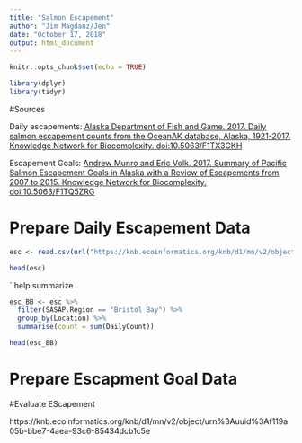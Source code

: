 ```yaml
---
title: "Salmon Escapement"
author: "Jim Magdanz/Jen"
date: "October 17, 2018"
output: html_document
---
```



```r
knitr::opts_chunk$set(echo = TRUE)
```

```r
library(dplyr)
library(tidyr)
```

#Sources

Daily escapements: [Alaska Department of Fish and Game. 2017. Daily salmon escapement counts from the OceanAK database, Alaska, 1921-2017. Knowledge Network for Biocomplexity. doi:10.5063/F1TX3CKH](http://doi:10.5063/F1TX3CKH)

Escapement Goals: [Andrew Munro and Eric Volk. 2017. Summary of Pacific Salmon Escapement Goals in Alaska with a Review of Escapements from 2007 to 2015. Knowledge Network for Biocomplexity. doi:10.5063/F1TQ5ZRG](http://doi:10.5063/F1TQ5ZRG)

# Prepare Daily Escapement Data

```r
esc <- read.csv(url("https://knb.ecoinformatics.org/knb/d1/mn/v2/object/urn%3Auuid%3Af119a05b-bbe7-4aea-93c6-85434dcb1c5e", method = "libcurl"), stringsAsFactors = FALSE)

head(esc)
```

`
help summarize

```r
esc_BB <- esc %>%
  filter(SASAP.Region == "Bristol Bay") %>% 
  group_by(Location) %>% 
  summarise(count = sum(DailyCount))

head(esc_BB)
```



# Prepare Escapment Goal Data




#Evaluate EScapement

https://knb.ecoinformatics.org/knb/d1/mn/v2/object/urn%3Auuid%3Af119a05b-bbe7-4aea-93c6-85434dcb1c5e